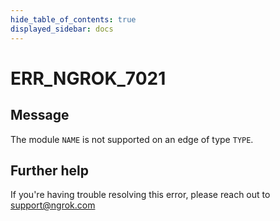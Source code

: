 ```yaml
---
hide_table_of_contents: true
displayed_sidebar: docs
---
```



# ERR_NGROK_7021

## Message

The module `NAME` is not supported on an edge of type `TYPE`.

<ErrorDetails error="err_ngrok_7021" />

## Further help

If you're having trouble resolving this error, please reach out to [support@ngrok.com](mailto:support@ngrok.com?subject=Help%20with%20ERR_NGROK_7021)

